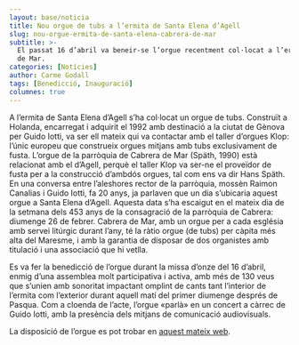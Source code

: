 ```yaml
---
layout: base/noticia
title: Nou orgue de tubs a l’ermita de Santa Elena d’Agell
slug: nou-orgue-ermita-de-santa-elena-cabrera-de-mar
subtitle: >-
  El passat 16 d’abril va beneir-se l’orgue recentment col·locat a l’ermita de Santa Elena d’Agell, del municipi de Cabrera
  de Mar.
categories: [Notícies]
author: Carme Godall
tags: [Benedicció, Inauguració]
columnes: true
---
```


A l’ermita de Santa Elena d’Agell s’ha col·locat un orgue de tubs. Construït a Holanda, encarregat i adquirit el 1992
amb destinació a la ciutat de Gènova per Guido Iotti, va ser ell mateix qui va contactar amb el taller d’orgues Klop:
l’únic europeu que construeix orgues mitjans amb tubs exclusivament de fusta. L’orgue de la parròquia de Cabrera de Mar
(Späth, 1990) està relacionat amb el d’Agell, perquè el taller Klop va ser-ne el proveïdor de fusta per a la construcció
d’ambdós orgues, tal com ens va dir Hans Späth. En una conversa entre l’aleshores rector de la parròquia, mossèn Raimon Canalias
i Guido Iotti, fa 20 anys, ja parlaven que un dia s’ubicaria aquest orgue a Santa Elena d’Agell. Aquesta data s’ha
escaigut en el mateix dia de la setmana dels 453 anys de la consagració de la parròquia de Cabrera: diumenge 26 de febrer.
Cabrera de Mar, amb un orgue per a cada església amb servei litúrgic durant l’any, té la ràtio orgue (de tubs) per
càpita més alta del Maresme, i amb la garantia de disposar de dos organistes amb titulació i una associació que hi vetlla.

Es va fer la benedicció de l’orgue durant la missa d’onze del 16 d’abril, enmig d’una assemblea molt participativa i
activa, amb més de 130 veus que s’unien amb sonoritat impactant omplint de cants tant l’interior de l’ermita com
l’exterior durant aquell matí del primer diumenge després de Pasqua. Com a cloenda de l’acte, l’orgue «parlà» en un concert
a càrrec de Guido Iotti, amb la presència dels mitjans de comunicació audiovisuals.

La disposició de l’orgue es pot trobar en [aquest mateix web](https://acorgue.cat/orgues/barcelona/maresme/cabrera-de-mar/santa-elena).
